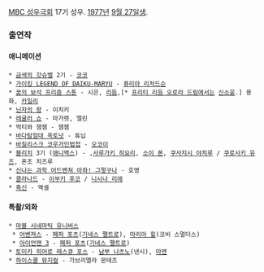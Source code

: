 [[MBC 성우극회]] 17기 성우. [[1977년]] [[9월 27일]]생.

=== 출연작 ===
==== 애니메이션 ====
 * [[금색의 갓슈벨]] 2기 - [[코코]]
 * [[가이킹 LEGEND OF DAIKU-MARYU]] - [[퓨리아 리처드슨]]
 * [[꿈의 보석 프리즘 스톤]] - 시은, [[아마미야 리즈무|리듬]],[* [[프리티 리듬 오로라 드림]]에서는 [[신소윤]].] 용화, [[크리스 카나메|카일리]]
 * [[닌자의 왕]] - 이치키
 * [[레귤러 쇼]] - 마가렛, 엘린
 * 먹티와 잼잼 - 잼잼
 * [[바다탐험대 옥토넛]] - 튜닙
 * [[바질리스크 코우가인법첩]] - [[오코이]]
 * [[블리치]] 3기 ([[애니맥스]]) - ,[[사루가키 히요리]], [[소이 폰]], [[쿠사지시 야치루]] / [[쿠로사키 유즈]], 혼조 치즈루
 * [[신나는 과학 어드벤쳐 아하! 그렇구나]] - 호영
 * [[클라나드]] - [[이부키 후코]] / [[니시나 리에]]
 * [[흑신]] - 엑셀
==== 특촬/외화 ====
 * [[마블 시네마틱 유니버스]]
  * [[어벤져스]] - [[페퍼 포츠(마블 시네마틱 유니버스)|페퍼 포츠]]([[기네스 팰트로]]), [[마리아 힐(마블 시네마틱 유니버스)|마리아 힐]](코비 스멀더스)
  * [[아이언맨 3]] - [[페퍼 포츠(마블 시네마틱 유니버스)|페퍼 포츠]]([[기네스 팰트로]])
 * [[토미카 히어로 레스큐 포스]] - [[남부 나츠노]](낸시), [[마엔]]
 * [[하이스쿨 뮤지컬]] - 가브리엘라 몬테즈
